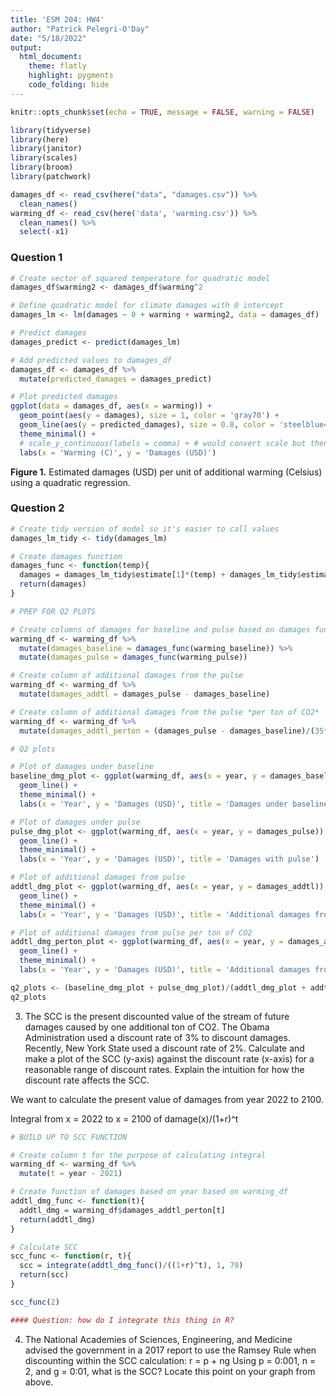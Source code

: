 ```yaml
---
title: 'ESM 204: HW4'
author: "Patrick Pelegri-O'Day"
date: "5/18/2022"
output:
  html_document: 
    theme: flatly
    highlight: pygments
    code_folding: hide
---
```


```r
knitr::opts_chunk$set(echo = TRUE, message = FALSE, warning = FALSE)

library(tidyverse)
library(here)
library(janitor)
library(scales)
library(broom)
library(patchwork)
```

```r
damages_df <- read_csv(here("data", "damages.csv")) %>% 
  clean_names()
warming_df <- read_csv(here('data', 'warming.csv')) %>% 
  clean_names() %>% 
  select(-x1)
``` 

### Question 1

```r
# Create vector of squared temperature for quadratic model
damages_df$warming2 <- damages_df$warming^2

# Define quadratic model for climate damages with 0 intercept
damages_lm <- lm(damages ~ 0 + warming + warming2, data = damages_df)

# Predict damages
damages_predict <- predict(damages_lm)

# Add predicted values to damages_df
damages_df <- damages_df %>% 
  mutate(predicted_damages = damages_predict)
```

```r
# Plot predicted damages
ggplot(data = damages_df, aes(x = warming)) + 
  geom_point(aes(y = damages), size = 1, color = 'gray70') +
  geom_line(aes(y = predicted_damages), size = 0.8, color = 'steelblue4') +
  theme_minimal() + 
  # scale_y_continuous(labels = comma) + # would convert scale but then it's unreadable
  labs(x = 'Warming (C)', y = 'Damages (USD)')
```

**Figure 1.** Estimated damages (USD) per unit of additional warming (Celsius) using a quadratic regression.


### Question 2

```r
# Create tidy version of model so it's easier to call values
damages_lm_tidy <- tidy(damages_lm)
```

```r
# Create damages function
damages_func <- function(temp){
  damages = damages_lm_tidy$estimate[1]*(temp) + damages_lm_tidy$estimate[2]*((temp)^2)
  return(damages)
}
```

```r
# PREP FOR Q2 PLOTS

# Create columns of damages for baseline and pulse based on damages function calculated above
warming_df <- warming_df %>% 
  mutate(damages_baseline = damages_func(warming_baseline)) %>% 
  mutate(damages_pulse = damages_func(warming_pulse))

# Create column of additional damages from the pulse
warming_df <- warming_df %>% 
  mutate(damages_addtl = damages_pulse - damages_baseline)

# Create column of additional damages from the pulse *per ton of CO2*
warming_df <- warming_df %>% 
  mutate(damages_addtl_perton = (damages_pulse - damages_baseline)/(35*10^9))
```

```r
# Q2 plots

# Plot of damages under baseline
baseline_dmg_plot <- ggplot(warming_df, aes(x = year, y = damages_baseline)) +
  geom_line() +
  theme_minimal() +
  labs(x = 'Year', y = 'Damages (USD)', title = 'Damages under baseline')

# Plot of damages under pulse
pulse_dmg_plot <- ggplot(warming_df, aes(x = year, y = damages_pulse)) +
  geom_line() +
  theme_minimal() +
  labs(x = 'Year', y = 'Damages (USD)', title = 'Damages with pulse')

# Plot of additional damages from pulse
addtl_dmg_plot <- ggplot(warming_df, aes(x = year, y = damages_addtl)) +
  geom_line() +
  theme_minimal() +
  labs(x = 'Year', y = 'Damages (USD)', title = 'Additional damages from pulse')

# Plot of additional damages from pulse per ton of CO2
addtl_dmg_perton_plot <- ggplot(warming_df, aes(x = year, y = damages_addtl_perton)) +
  geom_line() +
  theme_minimal() +
  labs(x = 'Year', y = 'Damages (USD)', title = 'Additional damages from pulse \n per ton of CO2')

q2_plots <- (baseline_dmg_plot + pulse_dmg_plot)/(addtl_dmg_plot + addtl_dmg_perton_plot)
q2_plots
```


3. The SCC is the present discounted value of the stream of future damages caused by one
additional ton of CO2. The Obama Administration used a discount rate of 3% to discount
damages. Recently, New York State used a discount rate of 2%. Calculate and make a plot
of the SCC (y-axis) against the discount rate (x-axis) for a reasonable range of discount rates.
Explain the intuition for how the discount rate affects the SCC.

We want to calculate the present value of damages from year 2022 to 2100.

Integral from x = 2022 to x = 2100 of damage(x)/(1+r)^t

```r
# BUILD UP TO SCC FUNCTION

# Create column t for the purpose of calculating integral
warming_df <- warming_df %>% 
  mutate(t = year - 2021)

# Create function of damages based on year based on warming_df
addtl_dmg_func <- function(t){
  addtl_dmg = warming_df$damages_addtl_perton[t]
  return(addtl_dmg)
}

# Calculate SCC
scc_func <- function(r, t){
  scc = integrate(addtl_dmg_func()/((1+r)^t), 1, 79)
  return(scc)
}

scc_func(2)

#### Question: how do I integrate this thing in R?
```


4. The National Academies of Sciences, Engineering, and Medicine advised the government in a
2017 report to use the Ramsey Rule when discounting within the SCC calculation:
r = p + ng
Using p = 0:001, n = 2, and g = 0:01, what is the SCC? Locate this point on your graph from
above.

